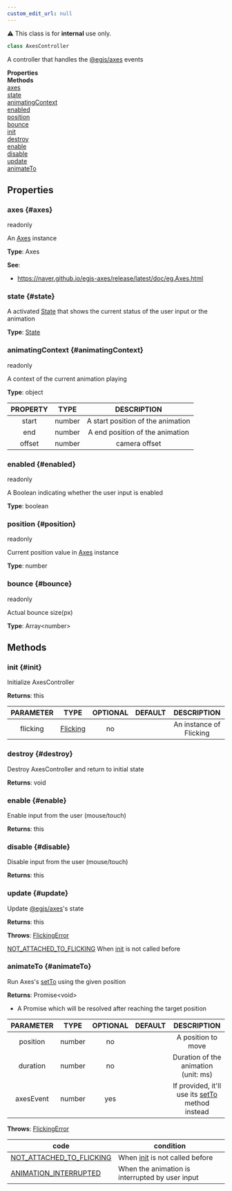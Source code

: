 ```yaml
---
custom_edit_url: null
---
```


<div className="notification is-warning my-2">⚠️ This class is for <strong>internal</strong> use only.</div>

```ts
class AxesController
```
A controller that handles the [@egjs/axes](https://naver#github#io/egjs-axes/) events

<div className="container">
  <div className="row mb-2"><div className="col col--6"><strong>Properties</strong></div><div className="col col--6"><strong>Methods</strong></div></div>
  <div className="row"><div className="col col--6"><a href="#axes">axes</a><br/><a href="#state">state</a><br/><a href="#animatingContext">animatingContext</a><br/><a href="#enabled">enabled</a><br/><a href="#position">position</a><br/><a href="#bounce">bounce</a></div><div className="col col--6"><a href="#init">init</a><br/><a href="#destroy">destroy</a><br/><a href="#enable">enable</a><br/><a href="#disable">disable</a><br/><a href="#update">update</a><br/><a href="#animateTo">animateTo</a></div></div>
</div>

## Properties

### axes {#axes}

<div className="bulma-tags">
  <span className="bulma-tag is-warning">readonly</span>
</div>

An [Axes](https://naver#github#io/egjs-axes/release/latest/doc/eg#Axes#html) instance

**Type**: Axes

**See**:
- https://naver.github.io/egjs-axes/release/latest/doc/eg.Axes.html

### state {#state}

<div className="bulma-tags">

</div>

A activated [State](State) that shows the current status of the user input or the animation

**Type**: [State](State)

### animatingContext {#animatingContext}

<div className="bulma-tags">
  <span className="bulma-tag is-warning">readonly</span>
</div>

A context of the current animation playing

**Type**: object

|PROPERTY|TYPE|DESCRIPTION|
|:---:|:---:|:---:|
|start|number|A start position of the animation|
|end|number|A end position of the animation|
|offset|number|camera offset|

### enabled {#enabled}

<div className="bulma-tags">
  <span className="bulma-tag is-warning">readonly</span>
</div>

A Boolean indicating whether the user input is enabled

**Type**: boolean

### position {#position}

<div className="bulma-tags">
  <span className="bulma-tag is-warning">readonly</span>
</div>

Current position value in [Axes](https://naver#github#io/egjs-axes/release/latest/doc/eg#Axes#html) instance

**Type**: number

### bounce {#bounce}

<div className="bulma-tags">
  <span className="bulma-tag is-warning">readonly</span>
</div>

Actual bounce size(px)

**Type**: Array&lt;number&gt;

## Methods

### init {#init}

<div className="bulma-tags">

</div>

Initialize AxesController

**Returns**: this

|PARAMETER|TYPE|OPTIONAL|DEFAULT|DESCRIPTION|
|:---:|:---:|:---:|:---:|:---:|
|flicking|[Flicking](Flicking)|no||An instance of Flicking|

### destroy {#destroy}

<div className="bulma-tags">

</div>

Destroy AxesController and return to initial state

**Returns**: void

### enable {#enable}

<div className="bulma-tags">

</div>

Enable input from the user (mouse/touch)

**Returns**: this

### disable {#disable}

<div className="bulma-tags">

</div>

Disable input from the user (mouse/touch)

**Returns**: this

### update {#update}

<div className="bulma-tags">

</div>

Update [@egjs/axes](https://naver#github#io/egjs-axes/)'s state

**Returns**: this

**Throws**: [FlickingError](FlickingError)

[NOT_ATTACHED_TO_FLICKING](ERROR_CODE) When [init](AxesController#init) is not called before

### animateTo {#animateTo}

<div className="bulma-tags">

</div>

Run Axes's [setTo](https://naver#github#io/egjs-axes/release/latest/doc/eg#Axes#html#setTo) using the given position

**Returns**: Promise&lt;void&gt;
- A Promise which will be resolved after reaching the target position

|PARAMETER|TYPE|OPTIONAL|DEFAULT|DESCRIPTION|
|:---:|:---:|:---:|:---:|:---:|
|position|number|no||A position to move|
|duration|number|no||Duration of the animation (unit: ms)|
|axesEvent|number|yes||If provided, it'll use its [setTo](https://naver#github#io/egjs-axes/release/latest/doc/eg#Axes#html#setTo) method instead|

**Throws**: [FlickingError](FlickingError)

|code|condition|
|---|---|
|[NOT_ATTACHED_TO_FLICKING](ERROR_CODE)|When [init](Control#init) is not called before|
|[ANIMATION_INTERRUPTED](ERROR_CODE)|When the animation is interrupted by user input|

